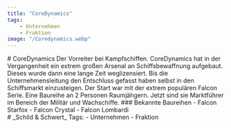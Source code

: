 ```yaml
---
title: "CoreDynamics"
tags: 
    - Unternehmen
    - Fraktion
image: "/Coredynamics.webp"
---
```

<div class="content">
    <div class="main-content">
        # CoreDynamics
        Der Vorreiter bei Kampfschiffen. 
        CoreDynamics hat in der Vergangenheit ein extrem großen Arsenal an Schiffsbewaffnung aufgebaut.
        Dieses wurde dann eine lange Zeit weglizensiert. 
        Bis die Unternehmensleitung den Entschluss gefasst haben selbst in den Schiffsmarkt einzusteigen.
        Der Start war mit der extrem populären Falcon Serie.
        Eine Baureihe an 2 Personen Raumjähgern.
        Jetzt sind sie Marktführer im Bereich der Militär und Wachschiffe.
        ### Bekannte Baureihen
            - Falcon Starfox
            - Falcon Crystal
            - Falcon Lombardi
    </div>
    <div class="sidebar">
        # _Schild & Schwert_
        Tags:
            - Unternehmen
            - Fraktion
    </div>
</div>
